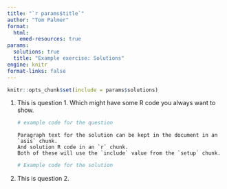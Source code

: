 ```yaml
---
title: "`r params$title`"
author: "Tom Palmer"
format:
  html:
    emed-resources: true
params:
  solutions: true
  title: "Example exercise: Solutions"
engine: knitr
format-links: false
---
```


```r
knitr::opts_chunk$set(include = params$solutions)
```

1. This is question 1. Which might have some R code you always want to show.

   ```r
   # example code for the question
   ```

   ```asis
   Paragraph text for the solution can be kept in the document in an `asis` chunk.
   And solution R code in an `r` chunk.
   Both of these will use the `include` value from the `setup` chunk.
   ```
    
   ```r
   # Example code for the solution
   ```

2. This is question 2.
